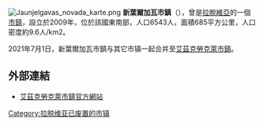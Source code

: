 {{expand|time=2016-10-30T00:44:41+00:00}}
{{unreferenced|time=2016-10-30T00:44:41+00:00}}
[[File:Jaunjelgavas_novada_karte.png|right]]
'''新葉爾加瓦市鎮'''（{{lang-lv|Jaunjelgavas novads}}），曾是[[拉脫維亞|拉脫維亞]]的一個[[拉脫維亞行政區劃|市鎮]]，設立於2009年，位於該國東南部，人口6543人，面積685平方公里，人口密度約9.6人/km2。

2021年7月1日，新葉爾加瓦市鎮与其它市镇一起合并至[[艾茲克勞克萊市鎮|艾茲克勞克萊市鎮]]。

==外部連結==
* [http://www.aizkraukle.lv/ 艾茲克勞克萊市鎮官方網站] {{Wayback|url=http://www.aizkraukle.lv/ |date=20151115074341 }} {{lv}} {{en}} {{ru}}

{{Latvia-geo-stub}}
[[Category:拉脱维亚已废置的市镇|Category:拉脱维亚已废置的市镇]]